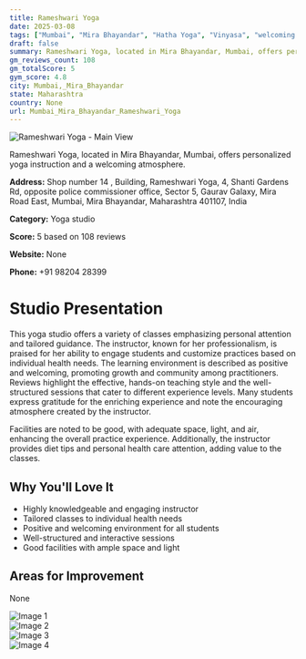 ```yaml
---
title: Rameshwari Yoga
date: 2025-03-08
tags: ["Mumbai", "Mira Bhayandar", "Hatha Yoga", "Vinyasa", "welcoming atmosphere", "personalized instruction", "Mumbai, Mira Bhayandar"]  
draft: false
summary: Rameshwari Yoga, located in Mira Bhayandar, Mumbai, offers personalized yoga instruction and a welcoming atmosphere.
gm_reviews_count: 108
gm_totalScore: 5
gym_score: 4.8
city: Mumbai,_Mira_Bhayandar
state: Maharashtra
country: None
url: Mumbai_Mira_Bhayandar_Rameshwari_Yoga
---
```


<div className="aspect-[16/9] relative my-8">
  <img 
    src="https://lh5.googleusercontent.com/p/AF1QipM79Lm7OiqT86kMd3Rz1YZa4KcyYsgz_4ss5Irp=w1920-h1080-k-no"
    alt="Rameshwari Yoga - Main View"
    className="object-cover absolute inset-0 w-full h-full rounded-lg"
  />
</div>

Rameshwari Yoga, located in Mira Bhayandar, Mumbai, offers personalized yoga instruction and a welcoming atmosphere.

**Address:** Shop number 14 , Building, Rameshwari Yoga, 4, Shanti Gardens Rd, opposite police commissioner office, Sector 5, Gaurav Galaxy, Mira Road East, Mumbai, Mira Bhayandar, Maharashtra 401107, India

**Category:** Yoga studio

**Score:** 5 based on 108 reviews

**Website:** None

**Phone:** +91 98204 28399

# Studio Presentation

This yoga studio offers a variety of classes emphasizing personal attention and tailored guidance. The instructor, known for her professionalism, is praised for her ability to engage students and customize practices based on individual health needs. The learning environment is described as positive and welcoming, promoting growth and community among practitioners. Reviews highlight the effective, hands-on teaching style and the well-structured sessions that cater to different experience levels. Many students express gratitude for the enriching experience and note the encouraging atmosphere created by the instructor.

Facilities are noted to be good, with adequate space, light, and air, enhancing the overall practice experience. Additionally, the instructor provides diet tips and personal health care attention, adding value to the classes.

## Why You'll Love It

- Highly knowledgeable and engaging instructor
- Tailored classes to individual health needs
- Positive and welcoming environment for all students
- Well-structured and interactive sessions
- Good facilities with ample space and light

## Areas for Improvement

None

<div className="grid grid-cols-1 xl:grid-cols-2 gap-4 my-8">
<div className="aspect-[4/3] relative"><img src="https://lh5.googleusercontent.com/p/AF1QipMRP8UJceMN3_Lk1P6AWRfoEYf_7Hdif5_x7cS_=w1920-h1080-k-no" alt="Image 1" className="object-cover absolute inset-0 w-full h-full rounded-lg" /></div>
<div className="aspect-[4/3] relative"><img src="https://lh5.googleusercontent.com/p/AF1QipPvFlz55H67QOVy4aJnpscAL8k12Ov-QTtEhZXO=w1920-h1080-k-no" alt="Image 2" className="object-cover absolute inset-0 w-full h-full rounded-lg" /></div>
<div className="aspect-[4/3] relative"><img src="https://lh5.googleusercontent.com/p/AF1QipPnvFxdX0qBU6dkB2XGEG13rhebKDMgBGbCBZlg=w1920-h1080-k-no" alt="Image 3" className="object-cover absolute inset-0 w-full h-full rounded-lg" /></div>
<div className="aspect-[4/3] relative"><img src="https://lh5.googleusercontent.com/p/AF1QipP0oGvpcA6Zh-jofOzKUzHC5auc_mZhyZ4qDDI3=w1920-h1080-k-no" alt="Image 4" className="object-cover absolute inset-0 w-full h-full rounded-lg" /></div>
</div>
